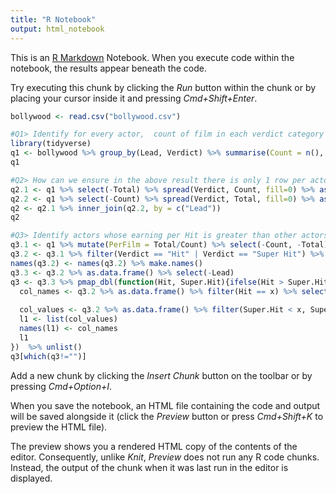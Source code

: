 ```yaml
---
title: "R Notebook"
output: html_notebook
---
```


This is an [R Markdown](http://rmarkdown.rstudio.com) Notebook. When you execute code within the notebook, the results appear beneath the code. 

Try executing this chunk by clicking the *Run* button within the chunk or by placing your cursor inside it and pressing *Cmd+Shift+Enter*. 

```r
bollywood <- read.csv("bollywood.csv")
```
```r
#Q1> Identify for every actor,  count of film in each verdict category and sum of total collections in each category, sorted by Count and then sum of total collections, both descending
library(tidyverse)
q1 <- bollywood %>% group_by(Lead, Verdict) %>% summarise(Count = n(), Total = sum(Tcollection)) %>% arrange(Lead, -Count, -Total)
q1
```
```r
#Q2> How can we ensure in the above result there is only 1 row per actor without lose of any information? (Hint: information from rows have to be spread to columns)
q2.1 <- q1 %>% select(-Total) %>% spread(Verdict, Count, fill=0) %>% as.data.frame() %>%  rename_if(.predicate = is.numeric, .funs = funs(paste(., "count", sep=".")))
q2.2 <- q1 %>% select(-Count) %>% spread(Verdict, Total, fill=0) %>% as.data.frame() %>%  rename_if(.predicate = is.numeric, .funs = funs(paste(., "Total", sep=".")))
q2 <- q2.1 %>% inner_join(q2.2, by = c("Lead"))
q2
```

```r
#Q3> Identify actors whose earning per Hit is greater than other actors earnings per Superhit, identify both set of actors
q3.1 <- q1 %>% mutate(PerFilm = Total/Count) %>% select(-Count, -Total) 
q3.2 <- q3.1 %>% filter(Verdict == "Hit" | Verdict == "Super Hit") %>% spread(Verdict, PerFilm, fill = 0) 
names(q3.2) <- names(q3.2) %>% make.names()
q3.3 <- q3.2 %>% as.data.frame() %>% select(-Lead) 
q3 <- q3.3 %>% pmap_dbl(function(Hit, Super.Hit){ifelse(Hit > Super.Hit, Hit, NA)}) %>% na.omit() %>% map(function(x){
  col_names <- q3.2 %>% as.data.frame() %>% filter(Hit == x) %>% select(Lead) %>% mutate(Lead = as.character(Lead)) %>% unlist()
  
  col_values <- q3.2 %>% as.data.frame() %>% filter(Super.Hit < x, Super.Hit!= 0) %>% select(Lead) %>% mutate(Lead = as.character(Lead)) %>% unlist() %>% paste(collapse = ",")
  l1 <- list(col_values)
  names(l1) <- col_names
  l1
})  %>% unlist() 
q3[which(q3!="")]
```


Add a new chunk by clicking the *Insert Chunk* button on the toolbar or by pressing *Cmd+Option+I*.

When you save the notebook, an HTML file containing the code and output will be saved alongside it (click the *Preview* button or press *Cmd+Shift+K* to preview the HTML file). 

The preview shows you a rendered HTML copy of the contents of the editor. Consequently, unlike *Knit*, *Preview* does not run any R code chunks. Instead, the output of the chunk when it was last run in the editor is displayed.

